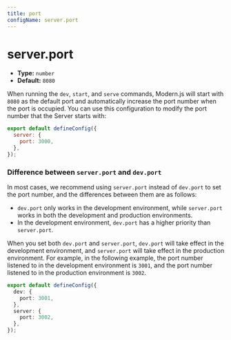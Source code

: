 ```yaml
---
title: port
configName: server.port
---
```


# server.port

- **Type:** `number`
- **Default:** `8080`

When running the `dev`, `start`, and `serve` commands, Modern.js will start with `8080` as the default port and automatically increase the port number when the port is occupied. You can use this configuration to modify the port number that the Server starts with:

```js title="modern.config.ts"
export default defineConfig({
  server: {
    port: 3000,
  },
});
```

### Difference between `server.port` and `dev.port`

In most cases, we recommend using `server.port` instead of `dev.port` to set the port number, and the differences between them are as follows:

- `dev.port` only works in the development environment, while `server.port` works in both the development and production environments.
- In the development environment, `dev.port` has a higher priority than `server.port`.

When you set both `dev.port` and `server.port`, `dev.port` will take effect in the development environment, and `server.port` will take effect in the production environment. For example, in the following example, the port number listened to in the development environment is `3001`, and the port number listened to in the production environment is `3002`.

```ts title="modern.config.ts"
export default defineConfig({
  dev: {
    port: 3001,
  },
  server: {
    port: 3002,
  },
});
```


<RsbuildConfig configName="server.port" />
